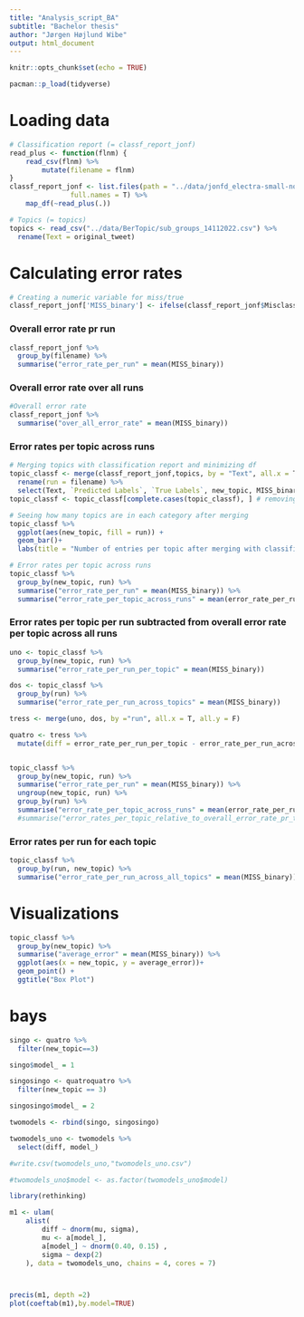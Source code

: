 ```yaml
---
title: "Analysis_script_BA"
subtitle: "Bachelor thesis"
author: "Jørgen Højlund Wibe"
output: html_document
---
```



```r
knitr::opts_chunk$set(echo = TRUE)

pacman::p_load(tidyverse)
```

# Loading data
```r
# Classification report (= classf_report_jonf)
read_plus <- function(flnm) {
    read_csv(flnm) %>% 
        mutate(filename = flnm)
}
classf_report_jonf <- list.files(path = "../data/jonfd_electra-small-nordic", pattern = "*.csv", 
               full.names = T) %>% 
    map_df(~read_plus(.))

# Topics (= topics)
topics <- read_csv("../data/BerTopic/sub_groups_14112022.csv") %>% 
  rename(Text = original_tweet) 
```

# Calculating error rates
```r
# Creating a numeric variable for miss/true
classf_report_jonf['MISS_binary'] <- ifelse(classf_report_jonf$Misclassification == "TRUE", 1, 0)
```

### Overall error rate pr run
```r
classf_report_jonf %>% 
  group_by(filename) %>% 
  summarise("error_rate_per_run" = mean(MISS_binary))
```

### Overall error rate over all runs
```r
#Overall error rate
classf_report_jonf %>% 
  summarise("over_all_error_rate" = mean(MISS_binary))
```

### Error rates per topic across runs
```r
# Merging topics with classification report and minimizing df
topic_classf <- merge(classf_report_jonf,topics, by = "Text", all.x = T, all.y = F) %>% 
  rename(run = filename) %>% 
  select(Text, `Predicted Labels`, `True Labels`, new_topic, MISS_binary, run)
topic_classf <- topic_classf[complete.cases(topic_classf), ] # removing rows with NA's in topic (50 rows of which 10 were in Arabic)

# Seeing how many topics are in each category after merging
topic_classf %>% 
  ggplot(aes(new_topic, fill = run)) +
  geom_bar()+
  labs(title = "Number of entries per topic after merging with classification report", subtitle = "NB: Divide y-axis by 10")

# Error rates per topic across runs
topic_classf %>% 
  group_by(new_topic, run) %>% 
  summarise("error_rate_per_run" = mean(MISS_binary)) %>% 
  summarise("error_rate_per_topic_across_runs" = mean(error_rate_per_run))
```

### Error rates per topic per run subtracted from overall error rate per topic across all runs
```r
uno <- topic_classf %>% 
  group_by(new_topic, run) %>% 
  summarise("error_rate_per_run_per_topic" = mean(MISS_binary))

dos <- topic_classf %>% 
  group_by(run) %>% 
  summarise("error_rate_per_run_across_topics" = mean(MISS_binary))

tress <- merge(uno, dos, by ="run", all.x = T, all.y = F)

quatro <- tress %>% 
  mutate(diff = error_rate_per_run_per_topic - error_rate_per_run_across_topics)


topic_classf %>% 
  group_by(new_topic, run) %>% 
  summarise("error_rate_per_run" = mean(MISS_binary)) %>% 
  ungroup(new_topic, run) %>% 
  group_by(run) %>% 
  summarise("error_rate_per_topic_across_runs" = mean(error_rate_per_run))
  #summarise("error_rates_per_topic_relative_to_overall_error_rate_pr_topic" = error_rate_per_topic_across_runs - mean(topic_classf$MISS_binary))
```

### Error rates per run for each topic
```r
topic_classf %>% 
  group_by(run, new_topic) %>% 
  summarise("error_rate_per_run_across_all_topics" = mean(MISS_binary)) 
```

# Visualizations
```r
topic_classf %>% 
  group_by(new_topic) %>% 
  summarise("average_error" = mean(MISS_binary)) %>% 
  ggplot(aes(x = new_topic, y = average_error))+
  geom_point() +
  ggtitle("Box Plot")
```




# bays


```r
singo <- quatro %>% 
  filter(new_topic==3)

singo$model_ = 1

singosingo <- quatroquatro %>% 
  filter(new_topic == 3)

singosingo$model_ = 2

twomodels <- rbind(singo, singosingo)

twomodels_uno <- twomodels %>% 
  select(diff, model_)

#write.csv(twomodels_uno,"twomodels_uno.csv")

#twomodels_uno$model <- as.factor(twomodels_uno$model)

library(rethinking)

m1 <- ulam(
    alist(
        diff ~ dnorm(mu, sigma),
        mu <- a[model_],
        a[model_] ~ dnorm(0.40, 0.15) ,
        sigma ~ dexp(2) 
    ), data = twomodels_uno, chains = 4, cores = 7)



precis(m1, depth =2)
plot(coeftab(m1),by.model=TRUE)
```


```r



```







